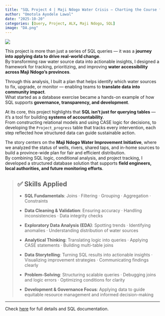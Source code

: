 ```yaml
---
title: "SQL Project 4 | Maji Ndogo Water Crisis – Charting the Course for Maji Ndogo’s Water Future"
author: "Omotola Ayodele Lawal"
date: "2025-10-20"
categories: [Query, Project, ALX, Maji Ndogo, SQL]
image: "DA.png"
---
```


![](DA.png)

This project is more than just a series of SQL queries — it was a **journey into applying data to drive real-world change**.  
By transforming raw water source data into actionable insights, I designed a framework for tracking, prioritizing, and improving **water accessibility across Maji Ndogo’s provinces**.

Through this analysis, I built a plan that helps identify which water sources to fix, upgrade, or monitor — enabling teams to **translate data into community impact**.  
What started as a database exercise became a hands-on example of how SQL supports **governance, transparency, and development**.

At its core, this project highlights that **SQL isn’t just for querying tables** — it’s a tool for building **systems of accountability**.  
From constructing relational models and using CASE logic for decisions, to developing the `Project_progress` table that tracks every intervention, each step reflected how structured data can guide sustainable action.

The story centers on the **Maji Ndogo Water Improvement Initiative**, where we analyzed the status of wells, rivers, shared taps, and in-home sources to build a province-wide plan for fair and efficient distribution.  
By combining SQL logic, conditional analysis, and project tracking, I developed a structured database solution that supports **field engineers, local authorities, and future monitoring efforts**.

> ## ✅ Skills Applied
>
> - **SQL Fundamentals**: Joins · Filtering · Grouping · Aggregation · Constraints  
> - **Data Cleaning & Validation**: Ensuring accuracy · Handling inconsistencies · Data integrity checks  
> - **Exploratory Data Analysis (EDA)**: Spotting trends · Identifying anomalies · Understanding distribution of water sources
>
> - **Analytical Thinking**: Translating logic into queries · Applying CASE statements · Building multi-table joins  
> - **Data Storytelling**: Turning SQL results into actionable insights · Visualizing improvement strategies · Communicating findings clearly  
> - **Problem-Solving**: Structuring scalable queries · Debugging joins and logic errors · Optimizing conditions for clarity  
> - **Development & Governance Focus**: Applying data to guide equitable resource management and informed decision-making  

---

Check [here](https://github.com/lawaloa/SQL_Project_4/){target="_blank"} for full details and SQL documentation.

